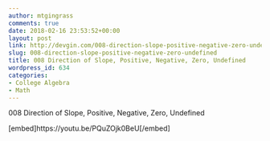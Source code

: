 ```yaml
---
author: mtgingrass
comments: true
date: 2018-02-16 23:53:52+00:00
layout: post
link: http://devgin.com/008-direction-slope-positive-negative-zero-undefined/
slug: 008-direction-slope-positive-negative-zero-undefined
title: 008 Direction of Slope, Positive, Negative, Zero, Undefined
wordpress_id: 634
categories:
- College Algebra
- Math
---
```


008 Direction of Slope, Positive, Negative, Zero, Undefined

[embed]https://youtu.be/PQuZOjk0BeU[/embed]
